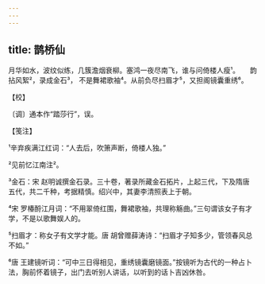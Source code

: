 ```yaml
---
---
---
```

title: 鹊桥仙
---







月华如水，波纹似练，几簇澹烟衰柳。塞鸿一夜尽南飞，谁与问倚楼人瘦¹。　　韵拈风絮²，录成金石³， 不是舞裙歌袖⁴。从前负尽扫眉才⁵，又担阁镜囊重绣⁶。





【校】


〔调〕通本作“踏莎行”，误。





【笺注】


¹辛弃疾满江红词：“人去后，吹箫声断，倚楼人独。”

²见前忆江南注²。

³金石：宋 赵明诚撰金石录。三十卷，著录所藏金石拓片，上起三代，下及隋唐 五代，共二千种，考据精慎。绍兴中，其妻李清照表上于朝。

⁴宋 罗椿酹江月词：“不用翠倚红围，舞裙歌袖，共理称觞曲。”三句谓该女子有才学，不是以歌舞娱人的。

⁵扫眉才：称女子有文学才能。唐 胡曾赠薛涛诗：“扫眉才子知多少，管领春风总不如。”

⁶唐 王建镜听词：“可中三日得相见，重绣镜囊磨镜面。”按镜听为古代的一种占卜法，胸前怀着镜子，出门去听别人讲话，以听到的话卜吉凶休咎。